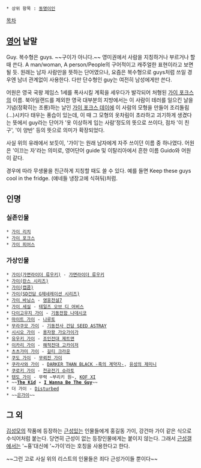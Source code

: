  * 상위 항목 : [[동명이인]]

[[목차]]


== [[영어]] 낱말 ==

Guy. 복수형은 guys. ~~구이가 아니다.~~ 영미권에서 사람을 지칭하거나 부르거나 할 때 쓴다. A man/woman, A person/People의 구어적이고 캐주얼한 표현이라고 보면 될 듯. 원래는 남자 사람만을 뜻하는 단어였으나, 요즘은 복수형으로 guys처럼 쓰일 경우엔 남녀 관계없이 사용한다. 다만 단수형인 guy는 여전히 남성에게만 쓴다.

어원은 영국 국왕 제임스 1세를 폭사시킬 계획을 세우다가 발각되어 처형된 [[가이 포크스]]의 이름. 북아일랜드를 제외한 영국 대부분의 지방에서는 이 사람이 테러를 일으킨 날을 기념(정확히는 조롱)하는 날인 [[가이 포크스 데이]]에 이 사람의 모형을 만들어 조리돌림(...)시키다 태우는 풍습이 있는데, 이 때 그 모형의 옷차림이 초라하고 괴기하게 생겼다는 뜻에서 guy라는 단어가 '옷 이상하게 입는 사람'정도의 뜻으로 쓰이다, 점차 '이 친구', '이 양반' 등의 뜻으로 의미가 확장되었다.

사실 위의 유래에서 보듯이, '가이'는 원래 남자에게 자주 쓰이던 이름 중 하나였다. 어원은 '이끄는 자'라는 의미로, 영어단어 guide 및 이탈리아에서 흔한 이름 Guido와 어원이 같다.

경우에 따라 무생물을 친근하게 지칭할 때도 쓸 수 있다. 예를 들면 Keep these guys cool in the fridge. (얘네들 냉장고에 식혀둬)처럼.

== 인명 ==

=== 실존인물 ===
 * [[가이 리치]]
 * [[가이 포크스]]
 * [[가이 피어스]]

=== 가상인물 ===
 * [[가이(가면라이더 류우키)]] - [[가면라이더 류우키]]
 * [[가이(란스 시리즈)]]
 * [[가이(캡콤)]]
 * [[가이(SD건담 G제네레이션 시리즈)]]
 * [[가이 바닝스]] - [[영웅전설7]]
 * [[가이 세실]] - [[테일즈 오브 디 어비스]]
 * [[다이고우지 가이]] - [[기동전함 나데시코]]
 * [[마이트 가이]] - [[나루토]]
 * [[무라쿠모 가이]] - [[기동전사 건담 SEED ASTRAY]]
 * [[시시오 가이]] - [[용자왕 가오가이가]]
 * [[유우키 가이]] - [[조인전대 제트맨]]
 * [[이카리 가이]] - [[해적전대 고카이저]]
 * [[츠츠가미 가이]] - [[길티 크라운]]
 * [[쿠도 가이]] - [[무뢰전 가이]]
 * [[쿠라사와 가이]] - [[DARKER THAN BLACK -흑의 계약자-]], [[유성의 제미니]]
 * [[쿠로키 가이]] - [[천공전기 슈라토]]
 * [[텐도 가이]] - 무력 ~부리키 원~, [[KOF XI]]
 * ~~'''[[The Kid]] - [[I Wanna Be The Guy]]'''~~
 * 더 가이 - [[Disturbed]]
 * ~~[[은가이]]~~

== 그 외 ==
[[김성모]]의 작품에 등장하는 [[근성]]있는 인물들에게 홍길동 가이, 강건마 가이 같은 식으로 수식어처럼 붙는다. 당연히 근성이 없는 등장인물에게는 붙이지 않는다. 그래서 [[근성갤]]에서는 '~횽'대신에 '~가이'라는 호칭을 사용한다고 한다.

~~그런 고로 사실 위의 리스트의 인물들은 죄다 근성가이들 뿐이다~~
